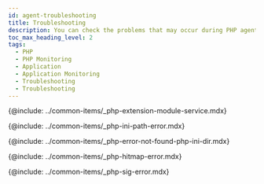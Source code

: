 ```yaml
---
id: agent-troubleshooting
title: Troubleshooting
description: You can check the problems that may occur during PHP agent installation.
toc_max_heading_level: 2
tags:
  - PHP
  - PHP Monitoring
  - Application
  - Application Monitoring
  - Troubleshooting
  - Troubleshooting
---
```


{@include: ../common-items/_php-extension-module-service.mdx} 

{@include: ../common-items/_php-ini-path-error.mdx}

{@include: ../common-items/_php-error-not-found-php-ini-dir.mdx}

{@include: ../common-items/_php-hitmap-error.mdx}

{@include: ../common-items/_php-sig-error.mdx} 
